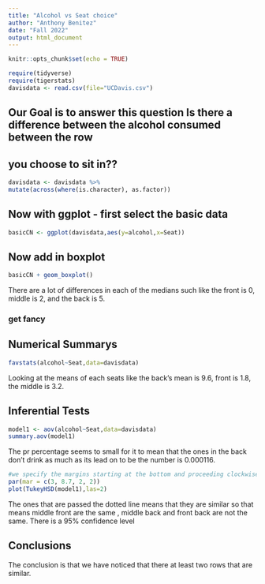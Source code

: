 ```yaml
---
title: "Alcohol vs Seat choice"
author: "Anthony Benitez"
date: "Fall 2022"
output: html_document
---
```


```r
knitr::opts_chunk$set(echo = TRUE)
```

```r
require(tidyverse)
require(tigerstats)
davisdata <- read.csv(file="UCDavis.csv")
```
## Our Goal is to answer this question Is there a difference between the alcohol consumed between the row
## you choose to sit in??
```r
davisdata <- davisdata %>%
mutate(across(where(is.character), as.factor))
```
## Now with ggplot - first select the basic data

```r
basicCN <- ggplot(davisdata,aes(y=alcohol,x=Seat))
```
## Now add in boxplot

```r
basicCN + geom_boxplot()
```
  
There are a lot of differences in each of the medians such like the front is 0, middle is 2, and the back is 5. 
  
### get fancy  

## Numerical Summarys 
```r
favstats(alcohol~Seat,data=davisdata)
```

Looking at the means of each seats like the back's mean is 9.6, front is 1.8, the middle is 3.2.

## Inferential Tests
```r
model1 <- aov(alcohol~Seat,data=davisdata)
summary.aov(model1)
```

The pr percentage seems to small for it to mean that the ones in the back don't drink as much as its lead on to be the number is 0.000116.
```r
#we specify the margins starting at the bottom and proceeding clockwise - thus 8.7 is the left side margin to hold the names of the factors
par(mar = c(3, 8.7, 2, 2))
plot(TukeyHSD(model1),las=2)
```

The ones that are passed the dotted line means that they are similar so that means middle front are the same , middle back and front back are not the same. There is a 95% confidence level 

## Conclusions
The conclusion is that we have noticed that there at least two rows that are similar.

